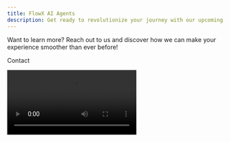 ```yaml
---
title: FlowX AI Agents
description: Get ready to revolutionize your journey with our upcoming AI-powered agents. 
---
```


Want to learn more? Reach out to us and discover how we can make your experience smoother than ever before!

<Card href="https://www.flowx.ai/#contact" icon="envelope">Contact</Card>

<Frame>
<video
  autoPlay
  loop
  playsInline
  className="w-full aspect-video"
  src="https://s3.eu-west-1.amazonaws.com/docx.flowx.ai/release40/FlowX%20AI%20Agents.mp4"
></video>
</Frame>